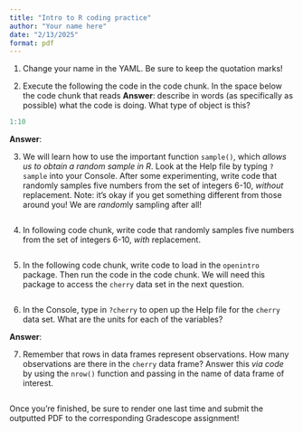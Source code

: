 ```yaml
---
title: "Intro to R coding practice"
author: "Your name here"
date: "2/13/2025"
format: pdf
---
```


1.  Change your name in the YAML. Be sure to keep the quotation marks!

2.  Execute the following the code in the code chunk. In the space below the code chunk that reads **Answer**: describe in words (as specifically as possible) what the code is doing. What type of object is this?

```r
1:10
```

**Answer**:

3.  We will learn how to use the important function `sample()`, which *allows us to obtain a random sample in R*. Look at the Help file by typing `?sample` into your Console. After some experimenting, write code that randomly samples five numbers from the set of integers 6-10, *without* replacement. Note: it's okay if you get something different from those around you! We are *random*ly sampling after all!

```r

```

4.  In following code chunk, write code that randomly samples five numbers from the set of integers 6-10, *with* replacement.

```r

```

5.  In the following code chunk, write code to load in the `openintro` package. Then run the code in the code chunk. We will need this package to access the `cherry` data set in the next question.

```r

```

6.  In the Console, type in `?cherry` to open up the Help file for the `cherry` data set. What are the units for each of the variables?

**Answer**:

7.  Remember that rows in data frames represent observations. How many observations are there in the `cherry` data frame? Answer this *via code* by using the `nrow()` function and passing in the name of data frame of interest.

```r

```

Once you're finished, be sure to render one last time and submit the outputted PDF to the corresponding Gradescope assignment!
